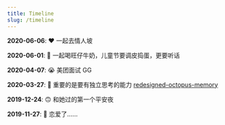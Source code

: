 ```yaml
---
title: Timeline
slug: /timeline
---
```


**2020-06-06**: ❤️ 一起去情人坡

**2020-06-01**: 🤪 一起喝旺仔牛奶，儿童节要调皮捣蛋，更要听话

**2020-04-07**: 😭 美团面试 GG

**2020-03-27**: 🤔 重要的是要有独立思考的能力 [redesigned-octopus-memory](https://github.com/ahabhgk/redesigned-octopus-memory)

**2019-12-24**: 🙃 和她过的第一个平安夜

**2019-11-27**: 🥰 恋爱了……
